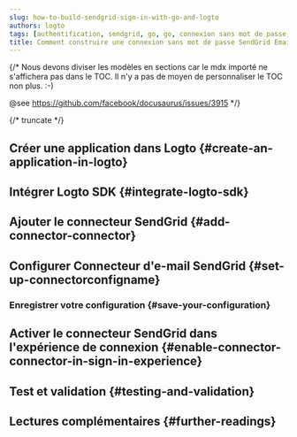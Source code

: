 ```yaml
---
slug: how-to-build-sendgrid-sign-in-with-go-and-logto
authors: logto
tags: [authentification, sendgrid, go, go, connexion sans mot de passe, connexion, login]
title: Comment construire une connexion sans mot de passe SendGrid Email avec Go
---
```


{/*
  Nous devons diviser les modèles en sections car le mdx importé ne s'affichera pas dans le TOC.
  Il n'y a pas de moyen de personnaliser le TOC non plus. :-)

  @see https://github.com/facebook/docusaurus/issues/3915
*/}



{/* truncate */}

<Intro connector={connector} sdk="Go" link="https://go.dev" />

## Créer une application dans Logto \{#create-an-application-in-logto}

<CreateApplication type="Traditional web" framework="Go" />

## Intégrer Logto SDK \{#integrate-logto-sdk}

<IntegrateSdk />

## Ajouter le connecteur SendGrid \{#add-connector-connector}

<AddPasswordlessConnector
  connector={connector}
  connectorType="Email"
  passwordlessSignUpIdentifier="Adresse e-mail"
/>

## Configurer Connecteur d'e-mail SendGrid \{#set-up-connectorconfigname}

<ConnectorGuide />

### Enregistrer votre configuration \{#save-your-configuration}

<SaveYourConfiguration connector={connector} />

## Activer le connecteur SendGrid dans l'expérience de connexion \{#enable-connector-connector-in-sign-in-experience}

<EnablePasswordlessConnector
  connectorType="Email"
  passwordlessSignUpIdentifier="Adresse e-mail"
/>

## Test et validation \{#testing-and-validation}

<TestingAndValidation connector={connector} sdk="Go" />

## Lectures complémentaires \{#further-readings}

<FurtherReadings />